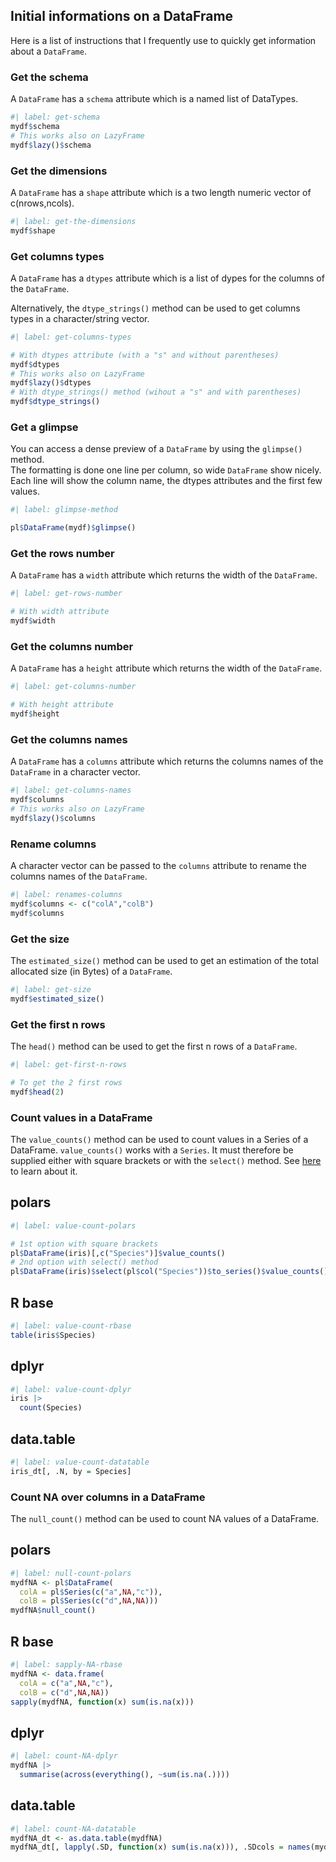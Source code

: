 ## Initial informations on a DataFrame

Here is a list of instructions that I frequently use to quickly get information about a `DataFrame`.

### Get the schema

A `DataFrame` has a `schema` attribute which is a named list of DataTypes.

```r
#| label: get-schema
mydf$schema
# This works also on LazyFrame
mydf$lazy()$schema
```

### Get the dimensions

A `DataFrame` has a `shape` attribute which is a two length numeric vector of c(nrows,ncols).

```r
#| label: get-the-dimensions
mydf$shape
```

### Get columns types

A `DataFrame` has a `dtypes` attribute which is a list of dypes for the columns of the `DataFrame`.  

Alternatively, the `dtype_strings()` method can be used to get columns types in a character/string vector.

```r
#| label: get-columns-types

# With dtypes attribute (with a "s" and without parentheses)
mydf$dtypes
# This works also on LazyFrame
mydf$lazy()$dtypes
# With dtype_strings() method (wihout a "s" and with parentheses)
mydf$dtype_strings()
```

### Get a glimpse

You can access a dense preview of a `DataFrame` by using the `glimpse()` method.  
The formatting is done one line per column, so wide `DataFrame` show nicely. Each line will show the column name, the dtypes attributes and the first few values.  

```r
#| label: glimpse-method

pl$DataFrame(mydf)$glimpse()
```


### Get the rows number

A `DataFrame` has a `width` attribute which returns the width of the `DataFrame`.  

```r
#| label: get-rows-number

# With width attribute
mydf$width
```

### Get the columns number

A `DataFrame` has a `height` attribute which returns the width of the `DataFrame`.  

```r
#| label: get-columns-number

# With height attribute
mydf$height
```

### Get the columns names

A `DataFrame` has a `columns` attribute which returns the columns names of the `DataFrame` in a character vector.

```r
#| label: get-columns-names
mydf$columns
# This works also on LazyFrame
mydf$lazy()$columns
```

### Rename columns

A character vector can be passed to the `columns` attribute to rename the columns names of the `DataFrame`.

```r
#| label: renames-columns
mydf$columns <- c("colA","colB")
mydf$columns
```

### Get the size

The `estimated_size()` method can be used to get an estimation of the total allocated size (in Bytes) of a `DataFrame`.

```r
#| label: get-size
mydf$estimated_size()
```

### Get the first n rows

The `head()` method can be used to get the first n rows of a `DataFrame`.

```r
#| label: get-first-n-rows

# To get the 2 first rows
mydf$head(2)
```


### Count values in a DataFrame

The `value_counts()` method can be used to count values in a Series of a DataFrame. 
`value_counts()` works with a `Series`. It must therefore be supplied either with square brackets or with the `select()` method. See [here](#select-columns) to learn about it.

::: {.panel-tabset}
## polars

```r
#| label: value-count-polars

# 1st option with square brackets
pl$DataFrame(iris)[,c("Species")]$value_counts()
# 2nd option with select() method
pl$DataFrame(iris)$select(pl$col("Species"))$to_series()$value_counts()
```

## R base

```r
#| label: value-count-rbase
table(iris$Species)
```

## dplyr

```r
#| label: value-count-dplyr
iris |>
  count(Species)
```

## data.table

```r
#| label: value-count-datatable
iris_dt[, .N, by = Species]
```
:::


### Count NA over columns in a DataFrame

The `null_count()` method can be used to count NA values of a DataFrame.

::: {.panel-tabset}
## polars

```r
#| label: null-count-polars
mydfNA <- pl$DataFrame(
  colA = pl$Series(c("a",NA,"c")),
  colB = pl$Series(c("d",NA,NA)))
mydfNA$null_count()
```

## R base

```r
#| label: sapply-NA-rbase
mydfNA <- data.frame(
  colA = c("a",NA,"c"),
  colB = c("d",NA,NA))
sapply(mydfNA, function(x) sum(is.na(x)))
```

## dplyr

```r
#| label: count-NA-dplyr
mydfNA |>
  summarise(across(everything(), ~sum(is.na(.))))
```

## data.table

```r
#| label: count-NA-datatable
mydfNA_dt <- as.data.table(mydfNA)
mydfNA_dt[, lapply(.SD, function(x) sum(is.na(x))), .SDcols = names(mydfNA_dt)]
```
:::
